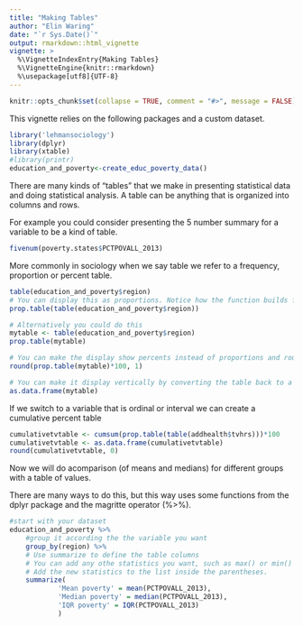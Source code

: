 ```yaml
---
title: "Making Tables"
author: "Elin Waring"
date: "`r Sys.Date()`"
output: rmarkdown::html_vignette
vignette: >
  %\VignetteIndexEntry{Making Tables}
  %\VignetteEngine{knitr::rmarkdown}
  %\usepackage[utf8]{UTF-8}
---
```

```r
knitr::opts_chunk$set(collapse = TRUE, comment = "#>", message = FALSE)
```


This vignette relies on the following packages and a custom dataset.
```r

library('lehmansociology')
library(dplyr) 
library(xtable)
#library(printr)
education_and_poverty<-create_educ_poverty_data()

```

There are many kinds of "tables" that we make in presenting statistical data and doing statistical analysis.  A table can be anything that is organized into columns and rows.

For example you could consider presenting the 5 number summary  for a variable to be a 
kind of table.
```r

fivenum(poverty.states$PCTPOVALL_2013)

```

More commonly in sociology when we say table we refer to a frequency, proportion or 
percent table.


```r

table(education_and_poverty$region)
# You can display this as proportions. Notice how the function builds from the inside out.
prop.table(table(education_and_poverty$region))

# Alternatively you could do this
mytable <- table(education_and_poverty$region)
prop.table(mytable)

# You can make the display show percents instead of proportions and round to one decimal.
round(prop.table(mytable)*100, 1)

# You can make it display vertically by converting the table back to a dataframe.
as.data.frame(mytable)

```

If we switch to a variable that is ordinal or interval we can create a cumulative percent
table

```r

cumulativetvtable <- cumsum(prop.table(table(addhealth$tvhrs)))*100
cumulativetvtable <- as.data.frame(cumulativetvtable)
round(cumulativetvtable, 0)

```



Now we will do acomparison (of means and medians) for different groups with a table of values.

There are many ways to do this, but this way uses some functions from the dplyr package and the magritte operator (%>%).

```r
#start with your dataset 
education_and_poverty %>%
    #group it according the the variable you want
    group_by(region) %>% 
    # Use summarize to define the table columns
    # You can add any othe statistics you want, such as max() or min()
    # Add the new statistics to the list inside the parentheses.
    summarize(
            'Mean poverty' = mean(PCTPOVALL_2013), 
            'Median poverty' = median(PCTPOVALL_2013), 
            'IQR poverty' = IQR(PCTPOVALL_2013)
            )

```



